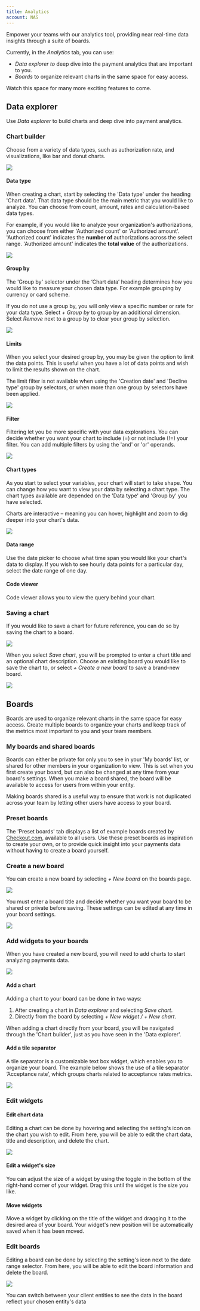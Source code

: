 ```yaml
---
title: Analytics
account: NAS
---
```


Empower your teams with our analytics tool, providing near real-time data insights through a suite of boards.

Currently, in the _Analytics_ tab, you can use:

*   _Data explorer to_ deep dive into the payment analytics that are important to you. 
*   _Boards_ to organize relevant charts in the same space for easy access. 

Watch this space for many more exciting features to come.

Data explorer
-------------

Use _Data explorer_ to build charts and deep dive into payment analytics.

### Chart builder

Choose from a variety of data types, such as authorization rate, and visualizations, like bar and donut charts.

![](https://lh6.googleusercontent.com/7aT-BvTTXCz_5jchfiW8brUJes_XboIpE9T5v6qe7e0v849nWOU4sdsUFdgxfmKo1IL_2vZDVcnjmqtTTD4CnXtM00yt6sfnTPoQW_qTKg-Qrwxp_JCW9rEnF3fzyfejvio4f8Ji)

  

#### Data type

When creating a chart, start by selecting the 'Data type' under the heading 'Chart data'. That data type should be the main metric that you would like to analyze. You can choose from count, amount, rates and calculation-based data types.

For example, if you would like to analyze your organization's authorizations, you can choose from either 'Authorized count' or 'Authorized amount'. 'Authorized count' indicates the **number of** authorizations across the select range. 'Authorized amount' indicates the **total value** of the authorizations.

![](https://lh4.googleusercontent.com/Fnd3gKvoCFsP9GdD0LlGrkTlB7I8u7GhfhGzKlDPaVO0LAR6Tdt7Ww_SB34I6jKYadgCMUyRpBwzH-x_gr81UCXadZLnUKaoZjheoE4J60_bH9nFAo9SetWK3KclJfEuXHvvKx3J)

#### Group by

The 'Group by' selector under the ‘Chart data’ heading determines how you would like to measure your chosen data type. For example grouping by currency or card scheme.

If you do not use a group by, you will only view a specific number or rate for your data type. Select _\+ Group by_ to group by an additional dimension. Select _Remove_ next to a group by to clear your group by selection. 

![](https://lh4.googleusercontent.com/d8byuSludkW1SPnNxl_6khmzjX_yvFw1EmCRXZ8ZtlYeNZZf4jiuUet80kqyYT0l6hPZF3OZl8tv5VHFy_94L3EU_gvSOG4qnpBbQBOSLktH7FyRCbMErUkMIgJqY4uZNx-BJJWq)

#### Limits

When you select your desired group by, you may be given the option to limit the data points. This is useful when you have a lot of data points and wish to limit the results shown on the chart.

The limit filter is not available when using the 'Creation date' and 'Decline type' group by selectors, or when more than one group by selectors have been applied.

  
![](https://lh3.googleusercontent.com/qA_cndXhw7DYGTjcQVhA2ynabMt2HpZ1Cw7xjPStmjK1sXksmB-Zo5qSTUey-pnfS0Fim-jwkpk8oMJzo4TXh64cvSAfdRG0EULgfgoo2ztM76OF_pYdy4Z2LBau7NFyKaO4yRfL)  

#### Filter

Filtering let you be more specific with your data explorations. You can decide whether you want your chart to include (=) or not include (!=) your filter. You can add multiple filters by using the 'and' or 'or' operands.

![](https://lh5.googleusercontent.com/XQ5Gmy9MVvgp460ybHISGEonHJDCKKzMljZCeCUcvdfNeIWx7uMw73MYR3vFz_L9ZXeMqU98I3BGs5nKkTXDEQPy8bDBaWblDfrPboY4JQJn2VmZWD-96L1Lq9P9M-ZXxP3oWc_m)

#### Chart types

As you start to select your variables, your chart will start to take shape. You can change how you want to view your data by selecting a chart type. The chart types available are depended on the 'Data type' and 'Group by' you have selected.

Charts are interactive – meaning you can hover, highlight and zoom to dig deeper into your chart's data.

![](https://lh3.googleusercontent.com/yA1SDtQ-TvXcGqouAbIOKtoAlfPKXj2gqqCINdzwckBR--kzAjQAeq5tRHykFdAAXVX7fR2p1k-67M9gP7Q77z8kzqoh8zZW52iDPuQh59RccsqBLZHOmNud0iBG3S07rj6dn6jy)

#### Data range

Use the date picker to choose what time span you would like your chart's data to display. If you wish to see hourly data points for a particular day, select the date range of one day.

#### Code viewer

Code viewer allows you to view the query behind your chart.

### Saving a chart

If you would like to save a chart for future reference, you can do so by saving the chart to a board. 

![](https://lh6.googleusercontent.com/-6hVqLKzbKpsCAxtNbZ9TqtSogmUI4iRLVRn0bfDbipshExXOOCpVIw9DmbGZoeflKJRUptOwRgruGMY1OWdwdq6xcZoCi87AicUtzahLoh5ehmhPQnxcxqNe2W0vknuRSBDIJ_y)

When you select _Save chart_, you will be prompted to enter a chart title and an optional chart description. Choose an existing board you would like to save the chart to, or select _\+ Create a new board_ to save a brand-new board.  

![](https://lh4.googleusercontent.com/QfpDUhmrsHsTeNZ6NqmSEQDcvD_aRHRZoFp_wCadgUkMdWp98noG3CmXRELUReyW2zwybxt0c0gGdprNWxTU3jdGj-2RSmLfi-5TjXSAlyh3U96lIFhO-NKsAIq3eXhsfub37Hoe)

Boards
------

Boards are used to organize relevant charts in the same space for easy access. Create multiple boards to organize your charts and keep track of the metrics most important to you and your team members. 

### My boards and shared boards

Boards can either be private for only you to see in your 'My boards' list, or shared for other members in your organization to view. This is set when you first create your board, but can also be changed at any time from your board's settings. When you make a board shared, the board will be available to access for users from within your entity.

Making boards shared is a useful way to ensure that work is not duplicated across your team by letting other users have access to your board.

### Preset boards

The 'Preset boards' tab displays a list of example boards created by [Checkout.com](http://Checkout.com), available to all users. Use these preset boards as inspiration to create your own, or to provide quick insight into your payments data without having to create a board yourself.

### Create a new board

You can create a new board by selecting _\+ New board_ on the boards page. 

![](https://lh5.googleusercontent.com/6euKZX7xZfzbqKRKCRL7ymRVI6d__q8F8cjrKRCIhFWmvR02GAR2UPRmymQEyh_JgwcJTDebUA3D3nbZ-i5VBb-EmPkTBr6xYBgNdWHnz6XeZIZJxouqoGo_d7B1opkPI5mrtF9I)

You must enter a board title and decide whether you want your board to be shared or private before saving. These settings can be edited at any time in your board settings.

![](https://lh4.googleusercontent.com/EgCI-wMX_PN_p5DKMJ1ITXGJeHFF5LJFhCAHHYW7hrSGyiVxdgzgYy6oyPmssv8BffqP3vAiDGrVPTTpfrkBQmCI9RQ3QtlOjpVY5zwpbgcV3UZR_iQcDJzkI6taCvQnFLpjeaQT)

### Add widgets to your boards

When you have created a new board, you will need to add charts to start analyzing payments data.

![](https://lh6.googleusercontent.com/-qDXNiQf8tDBiqm5LMtM3g08Gy-Rs7RdiKKh1b2M18bZl9fo8apwbiOym8LWWbv7Tvd2kK2rvyd4UtgXzd-2rPErcgiXAKm9tIwjt8mz_prTwQ8h8SJGlcJBC-pqVDFQwQCdCt2z)

#### Add a chart

Adding a chart to your board can be done in two ways: 

1.  After creating a chart in _Data explorer_ and selecting _Save chart_.
2.  Directly from the board by selecting _\+ New widget / + New chart_.

When adding a chart directly from your board, you will be navigated through the 'Chart builder', just as you have seen in the 'Data explorer'.

#### Add a tile separator

A tile separator is a customizable text box widget, which enables you to organize your board. The example below shows the use of a tile separator ‘Acceptance rate’, which groups charts related to acceptance rates metrics.

![](https://lh5.googleusercontent.com/8tezTpiT7N8-q-mO3-_h7ZRAtGLcxyl1MXktI-aVwHGPnb7vd1MkzUtMVFHXtAfD234bNcm4cnVgO0qOoGrbi2Ul8l7ErRi5IsVwHx-bJp8VbBtOq2_bkc3cDLSmrgdCVVEVP5NH)  

### Edit widgets

#### Edit chart data

Editing a chart can be done by hovering and selecting the setting's icon on the chart you wish to edit. From here, you will be able to edit the chart data, title and description, and delete the chart.

![](https://lh5.googleusercontent.com/h2J5f3yPISG8B1ESRDfWGF5sRcoorO58if9jTegyYxNP4_hIywQVEpGoG1zx_Yn2rfShcWxg71AFzMCNEFrhS1jlAiI-hbC7KhfUeOJrvyEu5lonyWyVtJbZ8g6ivrDj2ydvDYs8)

#### Edit a widget's size

You can adjust the size of a widget by using the toggle in the bottom of the right-hand corner of your widget. Drag this until the widget is the size you like.

#### Move widgets 

Move a widget by clicking on the title of the widget and dragging it to the desired area of your board. Your widget's new position will be automatically saved when it has been moved.

### Edit boards

Editing a board can be done by selecting the setting's icon next to the date range selector. From here, you will be able to edit the board information and delete the board. 

![](https://lh6.googleusercontent.com/EeeNPJVCbefup-QyQYnRcjdarNAwcQlu8MlVrRkTydGoYWnHX08qOFqPwlzMZVMguJ9oAp18P8XbEZmbO6hsJ3el8E4-x9E9yZi5ub5E6d_PABD4pVbxxlTsTO3dtZH_YmC2vL88)

You can switch between your client entities to see the data in the board reflect your chosen entity's data

  
